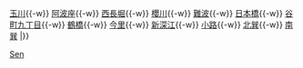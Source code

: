 {{鐵道路線
| 模板名稱 = 千日前線
| 名稱 = [[File:Osaka Metro logo 2.svg|23px|大阪地下鐵|link=大阪地下鐵]] <span style="font-size:smaller;">[[大阪市高速電氣軌道]]</span> [[千日前線]] [[File:Osaka Metro Sennichimae line symbol.svg|15px|S]] 
| 代表色 = #e44d93
| 背景顏色 = #FFFFFF
| 車站列表 = [[野田阪神站|野田阪神]]{{-w}} [[玉川站 (大阪府)|玉川]]{{-w}} [[阿波座站|阿波座]]{{-w}} [[西長堀站|西長堀]]{{-w}} [[櫻川站 (大阪府)|櫻川]]{{-w}} [[難波站 (大阪市高速電氣軌道)|難波]]{{-w}} [[日本橋站 (大阪府)|日本橋]]{{-w}} [[谷町九丁目站|谷町九丁目]]{{-w}} [[鶴橋站|鶴橋]]{{-w}} [[今里站 (大阪市高速電氣軌道)|今里]]{{-w}} [[新深江站|新深江]]{{-w}} [[小路站 (日本)|小路]]{{-w}} [[北巽站|北巽]]{{-w}} [[南巽站|南巽]]
|}}<noinclude>
[[Category:大阪市高速電氣軌道路線模板|Sen]]
</noinclude>